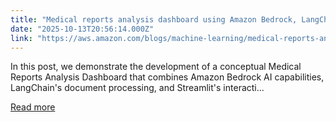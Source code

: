 ```yaml
---
title: "Medical reports analysis dashboard using Amazon Bedrock, LangChain, and Streamlit"
date: "2025-10-13T20:56:14.000Z"
link: "https://aws.amazon.com/blogs/machine-learning/medical-reports-analysis-dashboard-using-amazon-bedrock-langchain-and-streamlit/"
---
```


In this post, we demonstrate the development of a conceptual Medical Reports Analysis Dashboard that combines Amazon Bedrock AI capabilities, LangChain's document processing, and Streamlit's interacti...

[Read more](https://aws.amazon.com/blogs/machine-learning/medical-reports-analysis-dashboard-using-amazon-bedrock-langchain-and-streamlit/)
